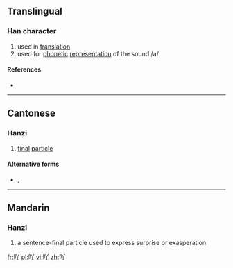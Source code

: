 ==Translingual==

===Han character===
{{Han char|rn=30|rad=口|as=03|sn=6|four=|canj=RCL|ids=⿰口丫}}

# used in [[translation]]
# used for [[phonetic]] [[representation]] of the sound /a/

====References====
* {{Han ref|kx=0177.021|hdz=10584.020|uh=5416|ud=21526}}

----

==Cantonese==

===Hanzi===
{{yue-hanzi|jyut=[[aa1]]|y=a1}}

# [[final]] [[particle]]

====Alternative forms====
* {{l|yue|丫}}, {{l|yue|呀}}

----

==Mandarin==

===Hanzi===
{{cmn-hanzi|pin=[[ā]] ([[a1]])|wg=a<sup>1</sup>}}

# a sentence-final particle used to express surprise or exasperation

[[fr:吖]]
[[pl:吖]]
[[vi:吖]]
[[zh:吖]]